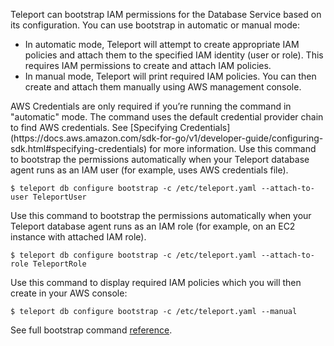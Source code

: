Teleport can bootstrap IAM permissions for the Database Service based on its
configuration. You can use bootstrap in automatic or manual mode:
- In automatic mode, Teleport will attempt to create appropriate IAM policies
  and attach them to the specified IAM identity (user or role). This requires
  IAM permissions to create and attach IAM policies.
- In manual mode, Teleport will print required IAM policies. You can then create
  and attach them manually using AWS management console.

<Admonition type="note" title="AWS credentials">
  AWS Credentials are only required if you’re running the command in "automatic"
  mode. The command uses the default credential provider chain to find AWS
  credentials. See [Specifying Credentials](https://docs.aws.amazon.com/sdk-for-go/v1/developer-guide/configuring-sdk.html#specifying-credentials) for more information.
</Admonition>

<Tabs>
  <TabItem label="Automatic / IAM User">
  Use this command to bootstrap the permissions automatically when
  your Teleport database agent runs as an IAM user (for example, uses AWS
  credentials file).

  ```code
  $ teleport db configure bootstrap -c /etc/teleport.yaml --attach-to-user TeleportUser
  ```
  </TabItem>

  <TabItem label="Automatic / IAM Role">
  Use this command to bootstrap the permissions automatically when
  your Teleport database agent runs as an IAM role (for example, on an EC2
  instance with attached IAM role).

  ```code
  $ teleport db configure bootstrap -c /etc/teleport.yaml --attach-to-role TeleportRole
  ```
  </TabItem>

  <TabItem label="Manual">
  Use this command to display required IAM policies which you will then create in your AWS console:

  ```code
  $ teleport db configure bootstrap -c /etc/teleport.yaml --manual
  ```
  </TabItem>
</Tabs>

See full bootstrap command
[reference](../../database-access/reference/cli.mdx#teleport-db-configure-bootstrap).
